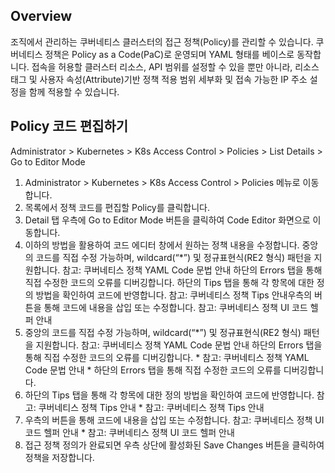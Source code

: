 ## Overview
조직에서 관리하는 쿠버네티스 클러스터의 접근 정책(Policy)를 관리할 수 있습니다. 쿠버네티스 정책은 Policy as a Code(PaC)로 운영되며 YAML 형태를 베이스로 동작합니다. 접속을 허용할 클러스터 리소스, API 범위를 설정할 수 있을 뿐만 아니라, 리소스 태그 및 사용자 속성(Attribute)기반 정책 적용 범위 세부화 및 접속 가능한 IP 주소 설정을 함께 적용할 수 있습니다.

## Policy 코드 편집하기
Administrator &gt; Kubernetes &gt; K8s Access Control &gt; Policies &gt; List Details &gt; Go to Editor Mode

1. Administrator > Kubernetes > K8s Access Control > Policies 메뉴로 이동합니다.
2. 목록에서 정책 코드를 편집할 Policy를 클릭합니다.
3. Detail 탭 우측에 Go to Editor Mode 버튼을 클릭하여 Code Editor 화면으로 이동합니다.
4. 이하의 방법을 활용하여 코드 에디터 창에서 원하는 정책 내용을 수정합니다. 중앙의 코드를 직접 수정 가능하며, wildcard(“*”) 및 정규표현식(RE2 형식) 패턴을 지원합니다. 참고: 쿠버네티스 정책 YAML Code 문법 안내 하단의 Errors 탭을 통해 직접 수정한 코드의 오류를 디버깅합니다. 하단의 Tips 탭을 통해 각 항목에 대한 정의 방법을 확인하여 코드에 반영합니다. 참고: 쿠버네티스 정책 Tips 안내우측의 버튼을 통해 코드에 내용을 삽입 또는 수정합니다. 참고: 쿠버네티스 정책 UI 코드 헬퍼 안내
  1. 중앙의 코드를 직접 수정 가능하며, wildcard(“*”) 및 정규표현식(RE2 형식) 패턴을 지원합니다. 참고: 쿠버네티스 정책 YAML Code 문법 안내 하단의 Errors 탭을 통해 직접 수정한 코드의 오류를 디버깅합니다.
    * 참고: 쿠버네티스 정책 YAML Code 문법 안내
    * 하단의 Errors 탭을 통해 직접 수정한 코드의 오류를 디버깅합니다.
  2. 하단의 Tips 탭을 통해 각 항목에 대한 정의 방법을 확인하여 코드에 반영합니다. 참고: 쿠버네티스 정책 Tips 안내
    * 참고: 쿠버네티스 정책 Tips 안내
  3. 우측의 버튼을 통해 코드에 내용을 삽입 또는 수정합니다. 참고: 쿠버네티스 정책 UI 코드 헬퍼 안내
    * 참고: 쿠버네티스 정책 UI 코드 헬퍼 안내
5. 접근 정책 정의가 완료되면 우측 상단에 활성화된 Save Changes 버튼을 클릭하여 정책을 저장합니다.
